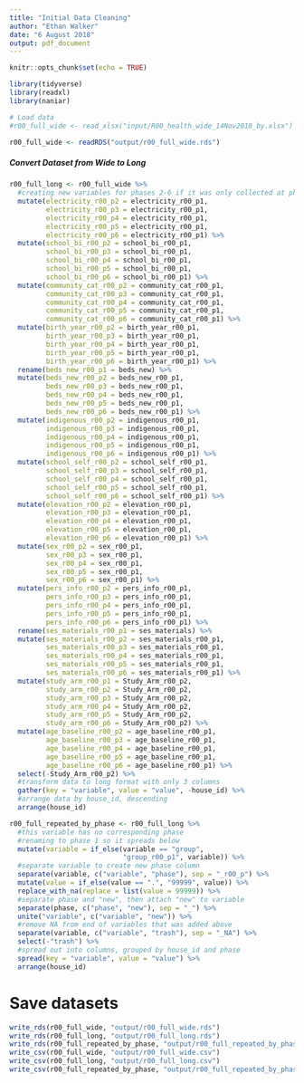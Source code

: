 ```yaml
---
title: "Initial Data Cleaning"
author: "Ethan Walker"
date: "6 August 2018"
output: pdf_document
---
```


```r
knitr::opts_chunk$set(echo = TRUE)
```

```r
library(tidyverse)
library(readxl)
library(naniar)
```

```r
# Load data
#r00_full_wide <- read_xlsx("input/R00_health_wide_14Nov2018_by.xlsx")

r00_full_wide <- readRDS("output/r00_full_wide.rds")
```

##### Convert Dataset from Wide to Long #####
```r
r00_full_long <- r00_full_wide %>% 
  #creating new variables for phases 2-6 if it was only collected at phase 1
  mutate(electricity_r00_p2 = electricity_r00_p1, 
         electricity_r00_p3 = electricity_r00_p1, 
         electricity_r00_p4 = electricity_r00_p1, 
         electricity_r00_p5 = electricity_r00_p1, 
         electricity_r00_p6 = electricity_r00_p1) %>%
  mutate(school_bi_r00_p2 = school_bi_r00_p1, 
         school_bi_r00_p3 = school_bi_r00_p1, 
         school_bi_r00_p4 = school_bi_r00_p1, 
         school_bi_r00_p5 = school_bi_r00_p1, 
         school_bi_r00_p6 = school_bi_r00_p1) %>%
  mutate(community_cat_r00_p2 = community_cat_r00_p1, 
         community_cat_r00_p3 = community_cat_r00_p1, 
         community_cat_r00_p4 = community_cat_r00_p1, 
         community_cat_r00_p5 = community_cat_r00_p1, 
         community_cat_r00_p6 = community_cat_r00_p1) %>%
  mutate(birth_year_r00_p2 = birth_year_r00_p1, 
         birth_year_r00_p3 = birth_year_r00_p1, 
         birth_year_r00_p4 = birth_year_r00_p1, 
         birth_year_r00_p5 = birth_year_r00_p1, 
         birth_year_r00_p6 = birth_year_r00_p1) %>%
  rename(beds_new_r00_p1 = beds_new) %>% 
  mutate(beds_new_r00_p2 = beds_new_r00_p1, 
         beds_new_r00_p3 = beds_new_r00_p1, 
         beds_new_r00_p4 = beds_new_r00_p1, 
         beds_new_r00_p5 = beds_new_r00_p1, 
         beds_new_r00_p6 = beds_new_r00_p1) %>%
  mutate(indigenous_r00_p2 = indigenous_r00_p1, 
         indigenous_r00_p3 = indigenous_r00_p1, 
         indigenous_r00_p4 = indigenous_r00_p1, 
         indigenous_r00_p5 = indigenous_r00_p1, 
         indigenous_r00_p6 = indigenous_r00_p1) %>%
  mutate(school_self_r00_p2 = school_self_r00_p1, 
         school_self_r00_p3 = school_self_r00_p1, 
         school_self_r00_p4 = school_self_r00_p1, 
         school_self_r00_p5 = school_self_r00_p1, 
         school_self_r00_p6 = school_self_r00_p1) %>%
  mutate(elevation_r00_p2 = elevation_r00_p1, 
         elevation_r00_p3 = elevation_r00_p1, 
         elevation_r00_p4 = elevation_r00_p1, 
         elevation_r00_p5 = elevation_r00_p1, 
         elevation_r00_p6 = elevation_r00_p1) %>% 
  mutate(sex_r00_p2 = sex_r00_p1, 
         sex_r00_p3 = sex_r00_p1, 
         sex_r00_p4 = sex_r00_p1, 
         sex_r00_p5 = sex_r00_p1, 
         sex_r00_p6 = sex_r00_p1) %>% 
  mutate(pers_info_r00_p2 = pers_info_r00_p1, 
         pers_info_r00_p3 = pers_info_r00_p1, 
         pers_info_r00_p4 = pers_info_r00_p1, 
         pers_info_r00_p5 = pers_info_r00_p1, 
         pers_info_r00_p6 = pers_info_r00_p1) %>% 
  rename(ses_materials_r00_p1 = ses_materials) %>% 
  mutate(ses_materials_r00_p2 = ses_materials_r00_p1, 
         ses_materials_r00_p3 = ses_materials_r00_p1, 
         ses_materials_r00_p4 = ses_materials_r00_p1, 
         ses_materials_r00_p5 = ses_materials_r00_p1, 
         ses_materials_r00_p6 = ses_materials_r00_p1) %>%
  mutate(study_arm_r00_p1 = Study_Arm_r00_p2, 
         study_arm_r00_p2 = Study_Arm_r00_p2,
         study_arm_r00_p3 = Study_Arm_r00_p2, 
         study_arm_r00_p4 = Study_Arm_r00_p2, 
         study_arm_r00_p5 = Study_Arm_r00_p2, 
         study_arm_r00_p6 = Study_Arm_r00_p2) %>% 
  mutate(age_baseline_r00_p2 = age_baseline_r00_p1, 
         age_baseline_r00_p3 = age_baseline_r00_p1,
         age_baseline_r00_p4 = age_baseline_r00_p1, 
         age_baseline_r00_p5 = age_baseline_r00_p1, 
         age_baseline_r00_p6 = age_baseline_r00_p1) %>% 
  select(-Study_Arm_r00_p2) %>% 
  #transform data to long format with only 3 columns
  gather(key = "variable", value = "value", -house_id) %>% 
  #arrange data by house_id, descending
  arrange(house_id)

r00_full_repeated_by_phase <- r00_full_long %>%
  #this variable has no corresponding phase
  #renaming to phase 1 so it spreads below
  mutate(variable = if_else(variable == "group", 
                            "group_r00_p1", variable)) %>%
  #separate variable to create new phase column
  separate(variable, c("variable", "phase"), sep = "_r00_p") %>%
  mutate(value = if_else(value == ".", "99999", value)) %>% 
  replace_with_na(replace = list(value = 99999)) %>% 
  #separate phase and "new", then attach "new" to variable
  separate(phase, c("phase", "new"), sep = "_") %>% 
  unite("variable", c("variable", "new")) %>% 
  #remove NA from end of variables that was added above
  separate(variable, c("variable", "trash"), sep = "_NA") %>% 
  select(-"trash") %>% 
  #spread out into columns, grouped by house_id and phase
  spread(key = "variable", value = "value") %>% 
  arrange(house_id)
```

# Save datasets
```r
write_rds(r00_full_wide, "output/r00_full_wide.rds")
write_rds(r00_full_long, "output/r00_full_long.rds")
write_rds(r00_full_repeated_by_phase, "output/r00_full_repeated_by_phase.rds")
write_csv(r00_full_wide, "output/r00_full_wide.csv")
write_csv(r00_full_long, "output/r00_full_long.csv")
write_csv(r00_full_repeated_by_phase, "output/r00_full_repeated_by_phase.csv", na = " ")
```